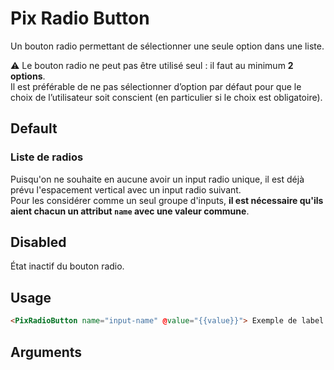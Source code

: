 

<Meta of={ComponentStories} />

# Pix Radio Button

Un bouton radio permettant de sélectionner une seule option dans une liste.

⚠️ Le bouton radio ne peut pas être utilisé seul : il faut au minimum **2 options**.<br/>
Il est préférable de ne pas sélectionner d’option par défaut pour que le choix de l’utilisateur soit conscient (en particulier si le choix est obligatoire).

## Default

<Story of={ComponentStories.Default} height={60} />

<Story of={ComponentStories.defaultChecked} height={60} />

### Liste de radios

Puisqu'on ne souhaite en aucune avoir un input radio unique, il est déjà prévu l'espacement vertical avec un input radio suivant.<br/>
Pour les considérer comme un seul groupe d'inputs, **il est nécessaire qu'ils aient chacun un attribut `name` avec une valeur commune**.

<Story of={ComponentStories.multiple} height={140} />


## Disabled

État inactif du bouton radio.

<Story of={ComponentStories.isDisabled} height={60} />

<Story of={ComponentStories.disabledChecked} height={60} />


## Usage

```html
<PixRadioButton name="input-name" @value="{{value}}"> Exemple de label </PixRadioButton>
```

## Arguments

<ArgTypes of={ComponentStories} />
